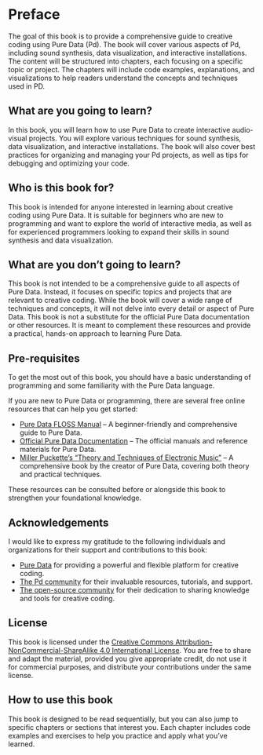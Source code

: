 # Preface

The goal of this book is to provide a comprehensive guide to creative coding using Pure Data (Pd). The book will cover various aspects of Pd, including sound synthesis, data visualization, and interactive installations.
The content will be structured into chapters, each focusing on a specific topic or project. The chapters will include code examples, explanations, and visualizations to help readers understand the concepts and techniques used in PD.

::: {.column-margin}
:::

## What are you going to learn?

In this book, you will learn how to use Pure Data to create interactive audio-visual projects. You will explore various techniques for sound synthesis, data visualization, and interactive installations. The book will also cover best practices for organizing and managing your Pd projects, as well as tips for debugging and optimizing your code.

## Who is this book for?

This book is intended for anyone interested in learning about creative coding using Pure Data. It is suitable for beginners who are new to programming and want to explore the world of interactive media, as well as for experienced programmers looking to expand their skills in sound synthesis and data visualization.

## What are you don't going to learn?

This book is not intended to be a comprehensive guide to all aspects of Pure Data. Instead, it focuses on specific topics and projects that are relevant to creative coding. While the book will cover a wide range of techniques and concepts, it will not delve into every detail or aspect of Pure Data.
This book is not a substitute for the official Pure Data documentation or other resources. It is meant to complement these resources and provide a practical, hands-on approach to learning Pure Data.

## Pre-requisites

To get the most out of this book, you should have a basic understanding of programming and some familiarity with the Pure Data language. 

If you are new to Pure Data or programming, there are several free online resources that can help you get started:

- [Pure Data FLOSS Manual](http://floss.booktype.pro/pure-data/introduction2/) – A beginner-friendly and comprehensive guide to Pure Data.
- [Official Pure Data Documentation](https://msp.ucsd.edu/Pd_documentation/index.htm) – The official manuals and reference materials for Pure Data.
- [Miller Puckette's "Theory and Techniques of Electronic Music"](https://msp.ucsd.edu/techniques/latest/book.pdf) – A comprehensive book by the creator of Pure Data, covering both theory and practical techniques.

These resources can be consulted before or alongside this book to strengthen your foundational knowledge.

## Acknowledgements
I would like to express my gratitude to the following individuals and organizations for their support and contributions to this book:

- [Pure Data](https://puredata.info/) for providing a powerful and flexible platform for creative coding.
- [The Pd community](https://puredata.info/community) for their invaluable resources, tutorials, and support.
- [The open-source community](https://opensource.org/) for their dedication to sharing knowledge and tools for creative coding.
 

## License
This book is licensed under the [Creative Commons Attribution-NonCommercial-ShareAlike 4.0 International License](https://creativecommons.org/licenses/by-nc-sa/4.0/). You are free to share and adapt the material, provided you give appropriate credit, do not use it for commercial purposes, and distribute your contributions under the same license.

## How to use this book
This book is designed to be read sequentially, but you can also jump to specific chapters or sections that interest you. Each chapter includes code examples and exercises to help you practice and apply what you've learned.